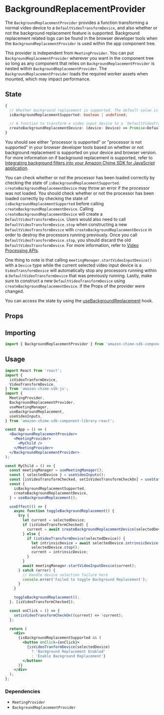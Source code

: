 
<Meta title="SDK Providers/BackgroundReplacementProvider" />

# BackgroundReplacementProvider

The `BackgroundReplacementProvider` provides a function transforming a normal video device to a `DefaultVideoTransformDevice`, and also whether or not the background replacement feature is supported.
Background replacement related logs can be found in the browser developer tools when the `BackgroundReplacementProvider` is used within the app component tree.

This provider is independent from `MeetingProvider`. You can put `BackgroundReplacementProvider` wherever you want in the component tree so long as any component that relies on
`BackgroundReplacementProvider` is nested within `BackgroundReplacementProvider`. The `BackgroundReplacementProvider` loads the required worker assets
when mounted, which may impact performance.

## State

```typescript
{
  // Whether background replacement is supported. The default value is undefined, then changes to true or false.
  isBackgroundReplacementSupported: boolean | undefined;

  // A function to transform a video input device to a `DefaultVideoTransformDevice`.
  createBackgroundReplacementDevice: (device: Device) => Promise<DefaultVideoTransformDevice>;
}

```

You should see either "processor is supported" or "processor is not supported" in your browser developer tools based on whether or not
background replacement is supported on your device and browser version. For more information on if background replacement is supported, refer
to [Integrating background filters into your Amazon Chime SDK for JavaScript application](https://github.com/aws/amazon-chime-sdk-js/blob/main/guides/15_Background_Filter_Video_Processor.md#integrating-background-filters-into-your-amazon-chime-sdk-for-javascript-application).

You can check whether or not the processor has been loaded correctly by checking the state of `isBackgroundReplacementSupported`.
`createBackgroundReplacementDevice` may throw an error if the processor was not loaded. You should check whether or not the processor has been loaded correctly by checking the state of `isBackgroundReplacementSupported`
before calling `createBackgroundReplacementDevice`. Calling `createBackgroundReplacementDevice` will create a `DefaultVideoTransformDevice`. Users would also need to call `DefaultVideoTransformDevice.stop` when constructing a new
`DefaultVideoTransformDevice` with `createBackgroundReplacementDevice` in order to destroy the processors running previously. Once you call `DefaultVideoTransformDevice.stop`, you should discard the old `DefaultVideoTransformDevice`.
For more information, refer to [Video Processing APIs](https://github.com/aws/amazon-chime-sdk-js/blob/main/guides/10_Video_Processor.md#stopping-videotransformdevice).

One thing to note is that calling `meetingManager.startVideoInputDevice()` with a `Device` type while the current selected video input device is a `VideoTransformDevice`
will automatically stop any processors running within a `DefaultVideoTransformDevice` that was previously running. Lastly, make sure to construct a new `DefaultVideoTransformDevice` using `createBackgroundReplacementDevice`.
if the Props of the provider were changed.

You can access the state by using the [useBackgroundReplacement](/docs/sdk-hooks-useBackgroundReplacement--page) hook.

## Props

<Props of={BackgroundReplacementProvider} />

## Importing

```javascript
import { BackgroundReplacementProvider } from 'amazon-chime-sdk-component-library-react';
```

## Usage

```jsx
import React from 'react';
import {
  isVideoTranformDevice,
  VideoTransformDevice,
} from 'amazon-chime-sdk-js';
import {
  MeetingProvider,
  BackgroundReplacementProvider,
  useMeetingManager,
  useBackgroundReplacement,
  useVideoInputs,
} from 'amazon-chime-sdk-component-library-react';

const App = () => (
  <BackgroundReplacementProvider>
    <MeetingProvider>
      <MyChild />
    </MeetingProvider>
  </BackgroundReplacementProvider>
);

const MyChild = () => {
  const meetingManager = useMeetingManager();
  const { selectedDevice } = useVideoInputs();
  const [isVideoTransformChecked, setIsVideoTransformCheckOn] = useState(false);
  const {
    isBackgroundReplacementSupported,
    createBackgroundReplacementDevice,
  } = useBackgroundReplacement();

  useEffect(() => {
    async function toggleBackgroundReplacement() {
      try {
        let current = selectedDevice;
        if (isVideoTransformChecked) {
          current = await createBackgroundReplacementDevice(selectedDevice);
        } else {
          if (isVideoTransformDevice(selectedDevice)) {
            let intrinsicDevice = await selectedDevice.intrinsicDevice();
            selectedDevice.stop();
            current = intrinsicDevice;
          }
        }
        await meetingManager.startVideoInputDevice(current);
      } catch (error) {
        // Handle device selection failure here
        console.error('Failed to toggle Background Replacement');
      }
    }

    toggleBackgroundReplacement();
  }, [isVideoTransformChecked]);

  const onClick = () => {
    setisVideoTransformCheckOn((current) => !current);
  };

  return (
    <div>
      {isBackgroundReplacementSupported && (
        <button onClick={onClick}>
          {isVideoTranformDevice(selectedDevice)
            ? 'Background Replacement Enabled'
            : 'Enable Background Replacement'}
        </button>
      )}
    </div>
  );
};
```

### Dependencies

- `MeetingProvider`
- `BackgroundReplacementProvider`
